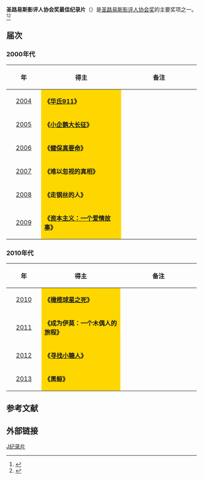 '''圣路易斯影评人协会奖最佳纪录片'''（{{lang-en|'''St. Louis Gateway Film Critics Association Award for Best Documentary Film'''}}）是[[圣路易斯影评人协会|圣路易斯影评人协会奖]]的主要奖项之一。<ref>{{cite web |url=http://ent.sina.com.cn/m/f/2007-01-11/12081405958.html |title=圣路易斯影评人协会奖：《无间道风云》一统 |accessdate=2007 |publisher=新浪网 |work= |language=zh-hans |archive-date=2014-03-23 |archive-url=https://web.archive.org/web/20140323050632/http://ent.sina.com.cn/m/f/2007-01-11/12081405958.html |dead-url=no }}</ref><ref>{{cite web |url=http://gb.cri.cn/19664/2008/12/16/2745s2362275.htm |title=第5届美国圣路易斯影评人协会奖公布(图) |accessdate=2008 |publisher=国际在线 |work= |language=zh-hans |archive-date=2014-03-23 |archive-url=https://web.archive.org/web/20140323045255/http://gb.cri.cn/19664/2008/12/16/2745s2362275.htm |dead-url=no }}</ref>

== 届次 ==
=== 2000年代 ===
{| class="wikitable" width="95%" cellpadding="5"
|-
!width="100"|年
!width="300"|得主
!width="300"|备注
|-
|style="text-align:center;"| [[第1届圣路易斯影评人协会奖|2004]]  || style="background:#FFD700;" |'''《[[華氏911|华氏911]]》''' ||  
|-
|style="text-align:center;"| [[第2届圣路易斯影评人协会奖|2005]] ||  style="background:#FFD700;" |'''《[[小企鵝大長征|小企鹅大长征]]》''' ||  
|-
|style="text-align:center;"| [[第3届圣路易斯影评人协会奖|2006]] || style="background:#FFD700;" | '''《[[健保真要命|健保真要命]]》''' ||   
|-
|style="text-align:center;"| [[第4届圣路易斯影评人协会奖|2007]] || style="background:#FFD700;" | '''《难以忽视的真相》''' ||  
|-
|style="text-align:center;"| [[第5届圣路易斯影评人协会奖|2008]] ||  style="background:#FFD700;" | '''《走钢丝的人》''' ||  
|-
|style="text-align:center;"| [[第6届圣路易斯影评人协会奖|2009]] ||  style="background:#FFD700;" |'''《[[资本主义：一个爱情故事|资本主义：一个爱情故事]]》''' ||   
|}

=== 2010年代 ===
{| class="wikitable" width="95%" cellpadding="5"
|-
!width="100"|年
!width="300"|得主
!width="300"|备注
|-
|style="text-align:center;"| [[第7届圣路易斯影评人协会奖|2010]] ||  style="background:#FFD700;" | '''《[[橄榄球星之死|橄榄球星之死]]》''' ||
|-
|style="text-align:center;"| [[第8届圣路易斯影评人协会奖|2011]] ||  style="background:#FFD700;" | '''《成为伊莫：一个木偶人的旅程》''' || 
|-
|style="text-align:center;"| [[第9届圣路易斯影评人协会奖|2012]] ||  style="background:#FFD700;" | '''《[[寻找小糖人|寻找小糖人]]》'''|| 
|-
|style="text-align:center;"| [[第10届圣路易斯影评人协会奖|2013]] || style="background:#FFD700;" | '''《黑鲸》'''|| 
|}

==参考文献==
{{reflist}}

== 外部链接 ==
{{圣路易斯影评人协会奖}}

[[Category:圣路易斯影评人协会奖|J纪录片]]